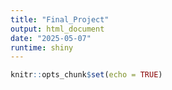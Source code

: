 ```yaml
---
title: "Final_Project"
output: html_document
date: "2025-05-07"
runtime: shiny
---
```


```r
knitr::opts_chunk$set(echo = TRUE)
```




